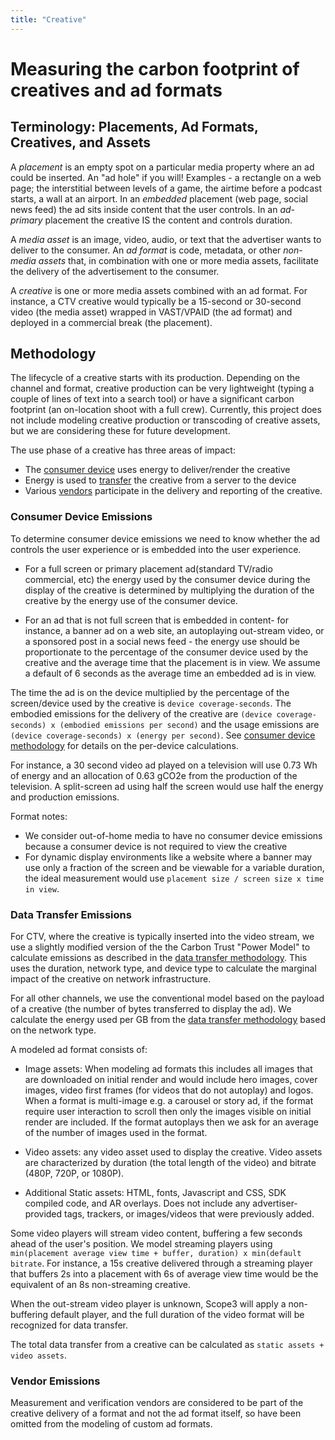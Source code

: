 ```yaml
---
title: "Creative"
---
```


# Measuring the carbon footprint of creatives and ad formats

## Terminology: Placements, Ad Formats, Creatives, and Assets

A _placement_ is an empty spot on a particular media property where an ad could be inserted. An "ad hole" if you will! Examples - a rectangle on a web page; the interstitial between levels of a game, the airtime before a podcast starts, a wall at an airport. In an _embedded_ placement (web page, social news feed) the ad sits inside content that the user controls. In an _ad-primary_ placement the creative IS the content and controls duration.

A _media asset_ is an image, video, audio, or text that the advertiser wants to deliver to the consumer. An _ad format_ is code, metadata, or other _non-media assets_ that, in combination with one or more media assets, facilitate the delivery of the advertisement to the consumer.

A _creative_ is one or more media assets combined with an ad format. For instance, a CTV creative would typically be a 15-second or 30-second video (the media asset) wrapped in VAST/VPAID (the ad format) and deployed in a commercial break (the placement).

## Methodology

The lifecycle of a creative starts with its production. Depending on the channel and format, creative production can be very lightweight (typing a couple of lines of text into a search tool) or have a significant carbon footprint (an on-location shoot with a full crew). Currently, this project does not include modeling creative production or transcoding of creative assets, but we are considering these for future development.

The use phase of a creative has three areas of impact:

- The [consumer device](./consumer_devices) uses energy to deliver/render the creative
- Energy is used to [transfer](./data_transfer) the creative from a server to the device
- Various [vendors](./ad_tech_model) participate in the delivery and reporting of the creative.

### Consumer Device Emissions

To determine consumer device emissions we need to know whether the ad controls the user experience or is embedded into the user experience.

- For a full screen or primary placement ad(standard TV/radio commercial, etc) the energy used by the consumer device during the display of the creative is determined by multiplying the duration of the creative by the energy use of the consumer device.

- For an ad that is not full screen that is embedded in content- for instance, a banner ad on a web site, an autoplaying out-stream video, or a sponsored post in a social news feed - the energy use should be proportionate to the percentage of the consumer device used by the creative and the average time that the placement is in view. We assume a default of 6 seconds as the average time an embedded ad is in view.

The time the ad is on the device multiplied by the percentage of the screen/device used by the creative is `device coverage-seconds`. The embodied emissions for the delivery of the creative are `(device coverage-seconds) x (embodied emissions per second)` and the usage emissions are `(device coverage-seconds) x (energy per second)`. See [consumer device methodology](./consumer_devices) for details on the per-device calculations.

For instance, a 30 second video ad played on a television will use 0.73 Wh of energy and an allocation of 0.63 gCO2e from the production of the television. A split-screen ad using half the screen would use half the energy and production emissions.

Format notes:

- We consider out-of-home media to have no consumer device emissions because a consumer device is not required to view the creative
- For dynamic display environments like a website where a banner may use only a fraction of the screen and be viewable for a variable duration, the ideal measurement would use `placement size / screen size x time in view`.

### Data Transfer Emissions

For CTV, where the creative is typically inserted into the video stream, we use a slightly modified version of the the Carbon Trust "Power Model" to calculate emissions as described in the [data transfer methodology](./data_transfer). This uses the duration, network type, and device type to calculate the marginal impact of the creative on network infrastructure.

For all other channels, we use the conventional model based on the payload of a creative (the number of bytes transferred to display the ad). We calculate the energy used per GB from the [data transfer methodology](./data_transfer) based on the network type.

A modeled ad format consists of:

- Image assets: When modeling ad formats this includes all images that are downloaded on initial render and would include hero images, cover images, video first frames (for videos that do not autoplay) and logos. When a format is multi-image e.g. a carousel or story ad, if the format require user interaction to scroll then only the images visible on initial render are included. If the format autoplays then we ask for an average of the number of images used in the format.

- Video assets: any video asset used to display the creative. Video assets are characterized by duration (the total length of the video) and bitrate (480P, 720P, or 1080P).

- Additional Static assets: HTML, fonts, Javascript and CSS, SDK compiled code, and AR overlays. Does not include any advertiser-provided tags, trackers, or images/videos that were previously added.

Some video players will stream video content, buffering a few seconds ahead of the user's position. We model streaming players using `min(placement average view time + buffer, duration) x min(default bitrate`. For instance, a 15s creative delivered through a streaming player that buffers 2s into a placement with 6s of average view time would be the equivalent of an 8s non-streaming creative.

When the out-stream video player is unknown, Scope3 will apply a non-buffering default player, and the full duration of the video format will be recognized for data transfer.

The total data transfer from a creative can be calculated as `static assets + video assets`.

### Vendor Emissions

Measurement and verification vendors are considered to be part of the creative delivery of a format and not the ad format itself, so have been omitted from the modeling of custom ad formats.
